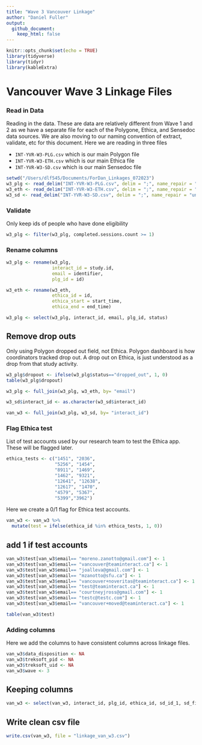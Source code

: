 ```yaml
---
title: "Wave 3 Vancouver Linkage"
author: "Daniel Fuller"
output:
  github_document:
    keep_html: false
---
```


```r
knitr::opts_chunk$set(echo = TRUE)
library(tidyverse)
library(tidyr)
library(kableExtra)
```

# Vancouver Wave 3 Linkage Files

### Read in Data

Reading in the data. These are data are relatively different from Wave 1 and 2 as we have a separate file for each of the Polygone, Ethica, and Sensedoc data sources. We are also moving to our naming convention of extract, validate, etc for this document. Here we are reading in three files

- `INT-YVR-W3-PLG.csv` which is our main Polygon file
- `INT-YVR-W3-ETH.csv` which is our main Ethica file
- `INT-YVR-W3-SD.csv` which is our main Sensedoc file


```r
setwd("/Users/dlf545/Documents/ForDan_Linkages_072023")
w3_plg <- read_delim("INT-YVR-W3-PLG.csv", delim = ";", name_repair = "universal")
w3_eth <- read_delim("INT-YVR-W3-ETH.csv", delim = ";", name_repair = "universal")
w3_sd <- read_delim("INT-YVR-W3-SD.csv", delim = ";", name_repair = "universal")
```

### Validate

Only keep ids of people who have done eligibility 

```r
w3_plg <- filter(w3_plg, completed.sessions.count >= 1) 
```

### Rename columns 

```r
w3_plg <- rename(w3_plg, 
                 interact_id = study.id,
                 email = identifier, 
                 plg_id = id)

w3_eth <- rename(w3_eth, 
                 ethica_id = id,
                 ethica_start = start_time, 
                 ethica_end = end_time)
```

```r
w3_plg <- select(w3_plg, interact_id, email, plg_id, status)
```

## Remove drop outs

Only using Polygon dropped out field, not Ethica. Polygon dashboard is how coordinators tracked drop out. A drop out on Ethica, is just understood as a drop from that study activity.

```r
w3_plg$dropout <- ifelse(w3_plg$status=="dropped_out", 1, 0)
table(w3_plg$dropout)

w3_plg <- full_join(w3_plg, w3_eth, by= "email")

w3_sd$interact_id <- as.character(w3_sd$interact_id)

van_w3 <- full_join(w3_plg, w3_sd, by= "interact_id")
```

### Flag Ethica test  

List of test accounts used by our research team to test the Ethica app. These will be flagged later. 

```r
ethica_tests <- c("1451", "2036", 
                  "5256", "1454", 
                  "8911", "1469",
                  "1462", "9321", 
                  "12641", "12638", 
                  "12617", "1470",
                  "4579", "5367",
                  "5399","3962")
```

Here we create a 0/1 flag for Ethica test accounts. 

```r
van_w3 <- van_w3 %>%
  mutate(test = ifelse(ethica_id %in% ethica_tests, 1, 0)) 
```

## add 1 if test accounts 

```r
van_w3$test[van_w3$email== "moreno.zanotto@gmail.com"] <- 1  
van_w3$test[van_w3$email== "vancouver@teaminteract.ca"] <- 1  
van_w3$test[van_w3$email== "joalleva@gmail.com"] <- 1  
van_w3$test[van_w3$email== "mzanotto@sfu.ca"] <- 1  
van_w3$test[van_w3$email== "vancouver+noveritas@teaminteract.ca"] <- 1  
van_w3$test[van_w3$email== "test@teaminteract.ca"] <- 1  
van_w3$test[van_w3$email== "courtneyjross@gmail.com"] <- 1  
van_w3$test[van_w3$email== "testc@testc.com"] <- 1  
van_w3$test[van_w3$email== "vancouver+moved@teaminteract.ca"] <- 1

table(van_w3$test)
```

### Adding columns

Here we add the columns to have consistent columns across linkage files. 

```r
van_w3$data_disposition <- NA
van_w3$treksoft_pid <- NA
van_w3$treksoft_uid <- NA
van_w3$wave <- 3
```

## Keeping columns

```r
van_w3 <- select(van_w3, interact_id, plg_id, ethica_id, sd_id_1, sd_firmware_1, sd_start_1, sd_end_1, sd_id_2, sd_firmware_2, sd_start_2, sd_end_2, dropout, test)
```

## Write clean csv file

```r
write.csv(van_w3, file = "linkage_van_w3.csv")
```